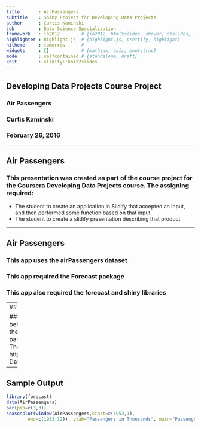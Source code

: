 ```yaml
---
title       : AirPassengers
subtitle    : Shiny Project for Developing Data Projects
author      : Curtis Kaminski
job         : Data Science Specialization
framework   : io2012        # {io2012, html5slides, shower, dzslides, ...}
highlighter : highlight.js  # {highlight.js, prettify, highlight}
hitheme     : tomorrow      # 
widgets     : []            # {mathjax, quiz, bootstrap}
mode        : selfcontained # {standalone, draft}
knit        : slidify::knit2slides
---
```


## Developing Data Projects Course Project
### Air Passengers
### Curtis Kaminski
### February 26, 2016



--- 

## Air Passengers
### This presentation was created as part of the course project for the Coursera Developing Data Projects course. The assigning required:

* The student to create an application in Slidify that accepted an input, and then performed some function based on that input
* The student to create a slidify presentation describing that product

--- 

## Air Passengers
### This app uses the airPassengers dataset
### This app required the Forecast package
### This app also required the forecast and shiny libraries

---
## Air Passengers

### This app asks you to select a year between 1949 and 1960
### The app will then display a plot of the number of airline passengers for each month that year.
### The App can be found at https://curtiskam.shinyapps.io/Developing-Data-Products-Project/

---

## Sample Output

```r
library(forecast)
data(AirPassengers)
par(pin=c(3,3))
seasonplot(window(AirPassengers,start=c(1953,1),
        end=c(1953,12)), ylab="Passengers in Thousands", main="Passengers for Year")
```
